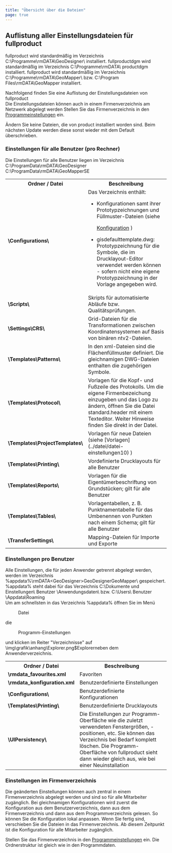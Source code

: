 ```yaml
---
title: "Übersicht über die Dateien"
page: true
---
```

## Auflistung aller Einstellungsdateien f&#252;r  <Placeholder>fullproduct</Placeholder> 

<GeoDesigner> <Placeholder>fullproduct</Placeholder> wird standardm&#228;&#223;ig im Verzeichnis C:\Programme\rmDATA\GeoDesigner\ installiert.
 <Placeholder>fullproductdgm</Placeholder> wird standardm&#228;&#223;ig im Verzeichnis C:\Programme\rmDATA\ <Placeholder>productdgm</Placeholder>  installiert.</GeoDesigner>
<GeoMapper> <Placeholder>fullproduct</Placeholder> wird standardm&#228;&#223;ig im Verzeichnis C:\Programme\rmDATA\GeoMapper\ bzw. C:\Program Files\rmDATA\GeoMapper installiert.</GeoMapper>

Nachfolgend finden Sie eine Auflistung der Einstellungsdateien von  <Placeholder>fullproduct</Placeholder>  
<Success>
Die Einstellungsdateien k&#246;nnen auch in einem Firmenverzeichnis am Netzwerk abgelegt werden Stellen Sie das Firmenverzeichnis in den [Programmeinstellungen](../datei/programm-einstellungen6)
 ein.
</Success>

<Warning>
&#196;ndern Sie keine Dateien, die von  <Placeholder>product</Placeholder> installiert worden sind. Beim n&#228;chsten Update werden diese sonst wieder mit dem Default &#252;berschrieben.
</Warning>


### Einstellungen f&#252;r alle Benutzer (pro Rechner)
Die Einstellungen f&#252;r alle Benutzer liegen im Verzeichnis 
<GeoDesigner>C:\ProgramData\rmDATA\GeoDesigner</GeoDesigner>
<GeoMapper>C:\ProgramData\rmDATA\GeoMapperSE</GeoMapper> 
<table>
<tr><th>Ordner /  Datei</th>
<th>Beschreibung</th>
</tr>
<tr><td> <b>\Configurations\</b> </td>
<td>Das Verzeichnis enth&#228;lt:
 <ul> <li> Konfigurationen samt ihrer Prototypzeichnungen und F&#252;llmuster-Dateien (siehe 

[Konfiguration](../konfiguration/allgemein)
)

</li> </ul> 

 <ul> <li>gisdefaulttemplate.dwg: Prototypzeichnung f&#252;r die Symbole, die im Drucklayout-Editor verwendet werden k&#246;nnen - sofern nicht eine eigene Prototypzeichnung in der Vorlage angegeben wird.

</li> </ul> 
</td>
</tr>
<tr><td> <b>\Scripts\</b> </td>
<td>Skripts f&#252;r automatisierte Abl&#228;ufe bzw. Qualit&#228;tspr&#252;fungen. </td>
</tr>
<tr><td> <b>\Settings\CRS\</b> </td>
<td>Grid-Dateien f&#252;r die Transformationen zwischen Koordinatensystemen auf Basis von bin&#228;ren ntv2-Dateien.</td>
</tr>
<tr><td> <b>\Templates\Patterns\</b> </td>
<td>In den xml-Dateien sind die Fl&#228;chenf&#252;llmuster definiert. Die gleichnamigen DWG-Dateien enthalten die zugeh&#246;rigen Symbole.</td>
</tr>
<tr><td> <b>\Templates\Protocol\</b> </td>
<td>Vorlagen f&#252;r die Kopf- und Fu&#223;zeile des Protokolls. Um die eigene Firmenbezeichung einzugeben und das Logo zu &#228;ndern, &#246;ffnen Sie die Datei standard.header mit einem Texteditor. Weiter Hinweise finden Sie direkt in der Datei. </td>
</tr>
<tr><td> <b>\Templates\ProjectTemplates\</b> </td>
<td>Vorlagen f&#252;r neue Dateien (siehe [Vorlagen](../datei/datei-einstellungen10)
)</td>
</tr>
<tr><td> <b>\Templates\Printing\</b> </td>
<td>Vordefinierte Drucklayouts f&#252;r alle Benutzer</td>
</tr>
<tr><td> <b>\Templates\Reports\</b> </td>
<td>Vorlagen f&#252;r die Eigent&#252;merbeschriftung von Grundst&#252;cken; gilt f&#252;r alle Benutzer</td>
</tr>
<tr><td> <b>\Templates\Tables\</b> </td>
<td>Vorlagentabellen, z. B. Punktnamentabelle f&#252;r das Umbenennen von Punkten nach einem Schema; gilt f&#252;r alle Benutzer</td>
</tr>
<tr><td> <b>\TransferSettings\</b> </td>
<td>Mapping-Dateien f&#252;r Importe und Exporte</td>
</tr>
</table>

### Einstellungen pro Benutzer
Alle Einstellungen, die f&#252;r jeden Anwender getrennt abgelegt werden, werden im Verzeichnis  <Bold> %appdata%\rmDATA\<GeoDesigner>GeoDesigner</GeoDesigner><GeoMapper>GeoMapper</GeoMapper>\ </Bold>  gespeichert.  <Bold> %appdata%  </Bold>  steht dabei f&#252;r das Verzeichnis C:\Dokumente und Einstellungen\ <Italic> Benutzer </Italic> \Anwendungsdaten\ bzw. C:\Users\ <Italic> Benutzer </Italic> \Appdata\Roaming\
<Success>
Um am schnellsten in das Verzeichnis  <Bold> %appdata%  </Bold>  &#246;ffnen Sie im Men&#252;  <Menu>Datei</Menu>  die   <Menu>Programm-Einstellungen</Menu>  und klicken im Reiter &quot;Verzeichnisse&quot; auf 
<Image>\img\grafik\anhang\Explorer.png$Explorer</Image>neben dem Anwenderverzeichnis.
</Success>


<table>
<tr><th>Ordner /  Datei</th>
<th>Beschreibung</th>
</tr>
<tr><td> <b>\rmdata_favourites.xml</b> </td>
<td>Favoriten</td>
</tr>
<tr><td> <b>\rmdata_konfiguration.xml</b> </td>
<td>Benutzerdefinierte Einstellungen</td>
</tr>
<tr><td> <b>\Configurations\</b> </td>
<td>Benutzerdefinierte Konfigurationen</td>
</tr>
<tr><td> <b>\Templates\Printing\</b> </td>
<td>Benutzerdefinierte Drucklayouts</td>
</tr>
<tr><td> <b>\UIPersistency\</b> </td>
<td>Die Einstellungen zur Programm-Oberfl&#228;che wie die zuletzt verwendeten Fenstergr&#246;&#223;en, -positionen, etc.
<Success>
Sie k&#246;nnen das Verzeichnis bei Bedarf komplett l&#246;schen. Die Programm-Oberfl&#228;che von  <Placeholder>fullproduct</Placeholder> sieht dann wieder gleich aus, wie bei einer Neuinstallation
</Success>
</td>
</tr>
</table>


### Einstellungen im Firmenverzeichnis
Die ge&#228;nderten Einstellungen k&#246;nnen auch zentral in einem Firmenverzeichnis abgelegt werden und sind so f&#252;r alle Mitarbeiter zug&#228;nglich.
<Success>
Bei gleichnamigen Konfigurationen wird zuerst die Konfiguration aus dem Benutzerverzeichnis, dann aus dem Firmenverzeichnis und dann aus dem Programmverzeichnis gelesen. So k&#246;nnen Sie die Konfiguration lokal anpassen. Wenn Sie fertig sind, verschieben Sie die Dateien in das Firmenverzeichnis. Ab diesem Zeitpunkt ist die Konfiguration f&#252;r alle Mitarbeiter zug&#228;nglich. 
</Success>

Stellen Sie das Firmenverzeichnis in den [Programmeinstellungen](../datei/programm-einstellungen)
 ein. Die Ordnerstruktur ist gleich wie in den Programmdaten.
